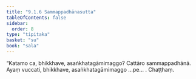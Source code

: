 ```yaml
---
title: "9.1.6 Sammappadhānasutta"
tableOfContents: false
sidebar:
  order: 8
type: "tipitaka"
basket: "su"
book: "sala"
---
```



<DynamicBreadcrumb />

<Division number="371" book="sala">

<Paragraph number="1681" book="sala">
“Katamo ca, bhikkhave, asaṅkhatagāmimaggo? Cattāro sammappadhānā. Ayaṃ vuccati, bhikkhave, asaṅkhatagāmimaggo …pe… .

</Paragraph>
</Division>

<Paragraph number="1682" type="center" book="sala">
Chaṭṭhaṃ.
</Paragraph>